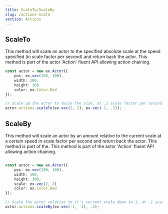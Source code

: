 ```yaml
---
title: ScaleTo/ScaleBy
slug: /actions-scale
section: Actions
---
```


## ScaleTo

This method will scale an actor to the specified absolute scale at the speed specified (in scale factor per second) and return back the actor. This method is part of the actor 'Action' fluent API allowing action chaining.

```typescript
const actor = new ex.Actor({
    pos: ex.vec(100, 100),
    width: 100,
    height: 100
    color: ex.Color.Red
});

// Scale up the actor to twice the size, at .1 scale factor per second
actor.actions.scaleTo(ex.vec(2, 2), ex.vec(.1, .1));

```

## ScaleBy

This method will scale an actor by an amount relative to the current scale at a certain speed in scale factor per second and return back the actor. This method is part of the. This method is part of the actor 'Action' fluent API allowing action chaining.

```typescript

const actor = new ex.Actor({
    pos: ex.vec(100, 100),
    width: 100,
    height: 100,
    scale: ex.vec(2, 2)
    color: ex.Color.Red
});

// Scale the actor relative to it's current scale down to 1, at .1 scale factor per second
actor.actions.scaleBy(ex.vec(-1, -1), .1);

```
